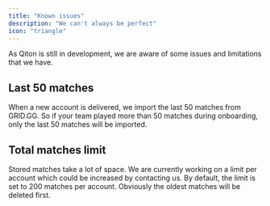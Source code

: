 ```yaml
---
title: "Known issues"
description: "We can't always be perfect"
icon: "triangle"
---
```


As Qiton is still in development, we are aware of some issues and limitations that we have.

## Last 50 matches
When a new account is delivered, we import the last 50 matches from GRID.GG.
So if your team played more than 50 matches during onboarding, only the last 50 matches will be imported.

## Total matches limit

Stored matches take a lot of space. We are currently working on a limit per account which could be increased by contacting us.
By default, the limit is set to 200 matches per account. Obviously the oldest matches will be deleted first.
